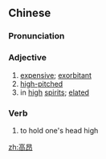 ==Chinese==
{{zh-forms}}

===Pronunciation===
{{zh-pron
|m=gāo'áng
|cat=a,v
}}

===Adjective===
{{zh-adj}}

# [[expensive]]; [[exorbitant]]
# [[high-pitched]]
# in [[high]] [[spirits]]; [[elated]]

===Verb===
{{zh-verb}}

# to hold one's head high

[[zh:高昂]]